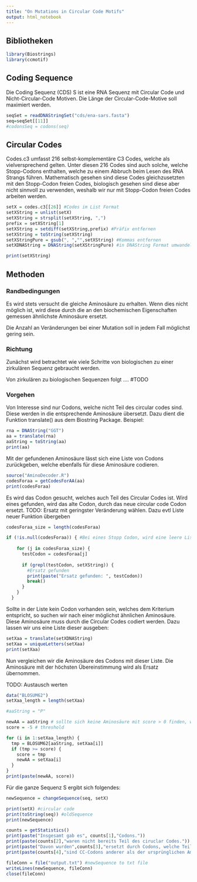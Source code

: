 ```yaml
---
title: "On Mutations in Circular Code Motifs"
output: html_notebook
---
```


## Bibliotheken
```r
library(Biostrings)
library(ccmotif)
```

## Coding Sequence
Die Coding Sequenz (CDS) S ist eine RNA Sequenz mit Circular Code und Nicht-Circular-Code Motiven. Die Länge der Circular-Code-Motive soll maximiert werden.
```r
seqSet = readDNAStringSet("cds/ena-sars.fasta")
seq=seqSet[[11]]
#codonsSeq = codons(seq)
```

## Circular Codes
Codes.c3 umfasst 216 selbst-komplementäre C3 Codes, welche als vielversprechend gelten. Unter diesen 216 Codes sind auch solche, welche Stopp-Codons enthalten, welche zu einem Abbruch beim Lesen des RNA Strangs führen. Mathematisch gesehen sind diese Codes gleichzusetzten mit den Stopp-Codon freien Codes, biologisch gesehen sind diese aber nicht sinnvoll zu verwenden, weshalb wir nur mit Stopp-Codon freien Codes arbeiten werden. 
```r
setX = codes.c3[[26]] #Codes im List Format
setXString = unlist(setX)
setXString = strsplit(setXString, ",")
prefix = setXString[1]
setXString = setdiff(setXString,prefix) #Präfix entfernen
setXString = toString(setXString)
setXStringPure = gsub(", ","",setXString) #Kommas entfernen
setXDNAString = DNAString(setXStringPure) #in DNAString Format umwandeln. Nur so kann translate() benutzt werden

print(setXString)
```

## Methoden

### Randbedingungen

Es wird stets versucht die gleiche Aminosäure zu erhalten. Wenn dies nicht möglich ist, wird diese durch die an den biochemischen Eigenschaften gemessen ähnlichste Aminosäure ersetzt. 

Die Anzahl an Veränderungen bei einer Mutation soll in jedem Fall möglichst gering sein. 

### Richtung
Zunächst wird betrachtet wie viele Schritte von biologischen zu einer zirkulären Sequenz gebraucht werden.

Von zirkulären zu biologischen Sequenzen folgt .... #TODO

### Vorgehen
Von Interesse sind nur Codons, welche nicht Teil des circular codes sind. Diese werden in die entsprechende Aminosäure übersetzt. Dazu dient die Funktion translate() aus dem Biostring Package. Beispiel:

```r
rna = DNAString("GGT")
aa = translate(rna)
aaString = toString(aa)
print(aa)
```

Mit der gefundenen Aminosäure lässt sich eine Liste von Codons zurückgeben, welche ebenfalls für diese Aminosäure codieren.

```r
source("AminoDecoder.R")
codesForaa = getCodesForAA(aa)
print(codesForaa)
```

Es wird das Codon gesucht, welches auch Teil des Circular Codes ist. Wird eines gefunden, wird das alte Codon, durch das neue circular code Codon ersetzt.
TODO: Ersatz mit geringster Veränderung wählen. Dazu evtl Liste neuer Funktion übergeben

```r
codesForaa_size = length(codesForaa)

if (!is.null(codesForaa)) { #Bei eines Stopp Codon, wird eine leere Liste zurückgegeben
  
    for (j in codesForaa_size) {
      testCodon = codesForaa[j]
    
      if (grepl(testCodon, setXString)) {
        #Ersatz gefunden
        print(paste("Ersatz gefunden: ", testCodon))
        break()
      }
    }
  }
```

Sollte in der Liste kein Codon vorhanden sein, welches dem Kriterium entspricht, so suchen wir nach einer möglichst ähnlichen Aminosäure. Diese Aminosäure muss durch die Circular Codes codiert werden. Dazu lassen wir uns eine Liste dieser ausgeben:

```r
setXaa = translate(setXDNAString)
setXaa = uniqueLetters(setXaa)
print(setXaa)
```

Nun vergleichen wir die Aminosäure des Codons mit dieser Liste. Die Aminosäure mit der höchsten Übereinstimmung wird als Ersatz übernommen. 

TODO: Austausch werten

```r
data("BLOSUM62")
setXaa_length = length(setXaa)

#aaString = "P"

newAA = aaString # sollte sich keine Aminosäure mit score > 0 finden, wird die alte beibehalten
score = -5 # threshold

for (i in 1:setXaa_length) {
  tmp = BLOSUM62[aaString, setXaa[i]]
  if (tmp >= score) {
    score = tmp
    newAA = setXaa[i]
  }
}
print(paste(newAA, score))

```

Für die ganze Sequenz S ergibt sich folgendes: 

```r
newSequence = changeSequence(seq, setX)

print(setX) #circular code
print(toString(seq)) #oldSequence
print(newSequence)

counts = getStatistics()
print(paste("Insgesamt gab es", counts[1],"Codons."))
print(paste(counts[2],"waren nicht bereits Teil des ciruclar Codes."))
print(paste("Davon wurden",counts[3],"ersetzt durch Codons, welche Teil des cirular Codes sind."))
print(paste(counts[4],"sind CC-Codons anderer als der ursprünglichen Aminosäure"))

fileConn = file("output.txt") #newSequence to txt file
writeLines(newSequence, fileConn) 
close(fileConn)
```


